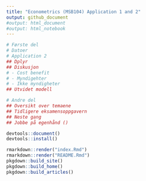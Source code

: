 ```yaml
---
title: "Econometrics (MSB104) Application 1 and 2"
output: github_document
#output: html_document
#output: html_notebook
---
```


```r
# Første del
# Datoer
# Application 2
## Dplyr
## Diskusjon
# - Cost benefit
# - Myndigehter
# - Ikke myndigheter
## Utvidet modell

# Andre del
## Oversikt over temaene
## Tidligere eksamensoppgavern
## Neste gang
## Jobbe på egenhånd ()
```

```r
devtools::document()
devtools::install()
```

```r
rmarkdown::render("index.Rmd")
rmarkdown::render("README.Rmd")
pkgdown::build_site()
pkgdown::build_home()
pkgdown::build_articles()
```

